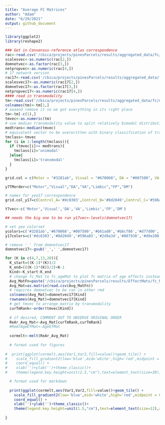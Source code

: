 ```yaml
---
title: "Average FC Matrices"
author: "Adam"
date: "6/29/2021"
output: github_document
---
```


```r
library(ggplot2)
library(reshape2)

### Get in Consensus-reference atlas correspondence
rac<-read.csv('/cbica/projects/pinesParcels/results/aggregated_data/fc/network_yCorrespondence_overscales.csv',stringsAsFactors = F)
scalesvec<-as.numeric(rac[2,])
domnetvec<-as.factor(rac[3,])
netpropvec<-as.numeric(rac[4,])
# 17 network version
rac17<-read.csv('/cbica/projects/pinesParcels/results/aggregated_data/fc/network_y17Correspondence_overscales.csv',stringsAsFactors = F)
scalesvec17<-as.numeric(rac17[2,])
domnetvec17<-as.factor(rac17[3,])
netpropvec17<-as.numeric(rac17[4,])
#### read in transmodality
tm<-read.csv('/cbica/projects/pinesParcels/results/aggregated_data/fc/network_transmodality_overscales.csv',stringsAsFactors = F)
colnames(tm)<-tm[1,]
# aaaand remove it so we got everything in its right place
tm<-tm[-c(1),]
tmvec<-as.numeric(tm)
# use median transmodality value to split relatively bimodal distribution
medtrans<-median(tmvec)
# equivalent vector to be overwritten with binary classification of transmodality
tmclass<-tmvec
for (i in 1:length(tmclass)){
  if (tmvec[i]<= medtrans){
    tmclass[i]='unimodal'
  }else{
    tmclass[i]='transmodal'
  }
}

grid.col = c(Motor = "#3281ab", Visual = "#670068", DA = "#007500", VA = '#b61ad0', FP = "#d77d00", DM = "#c1253c", Limbic = '#f0f9b8')

y7TMorder=c("Motor","Visual","DA","VA","Limbic","FP","DM")

# names for yeo17 correspondence
grid.col_y17=c(Control_A='#dc8303',Control_B='#8d2049',Control_C='#596a85',DA_A='#2d9a3d',DA_B='#007938',DM_A='#d9e200',DM_B='#bc0943',DM_C='#2b1f67',Limbic_A='#48593a',Limbic_B='#91a967',Somatomotor_A='#4183a8',Somatomotor_B='#00bb89',Temporal_Parietal='#3245a3',VA_A='#9e3ca2',VA_B='#eb75b3',Visual_A='#68126f',Visual_B='#d1001c')

Y7vec<-c('Motor','Visual','DA','VA','Limbic','FP','DM')

## needs the big one to be run y17vec<-levels(domnetvec17)

# set yeo colorset
ycolors=c('#3281ab','#670068','#007500','#b61ad0','#b8cf86','#d77d00','#c1253c')
y17colors=c('#dc8303','#8d2049','#596a85','#2d9a3d','#007938','#d9e200','#bc0943','#2b1f67','#48593a','#91a967','#4183a8','#00bb89','#3245a3','#9e3ca2','#eb75b3','#68126f','#d1001c')

# remove '_' from domnetvec17
domnetvec17<-gsub('_',' ',domnetvec17)

for (K in c(4,7,13,20)){
  K_start=((K-1)*(K))/2
  K_end=(((K-1)*(K))/2)+K-1
  Kind<-K_start:K_end
  # change fc_Mat to fc_ageMat to plot fc matrix of age effects instead
  Avg_MatFn=paste('/cbica/projects/pinesParcels/results/EffectMats/fc_Mat_K',K,'.csv',sep='')
  Avg_Mat=as.matrix(read.csv(Avg_MatFn))
  # requires domnetvec to be ran in other rmd
  colnames(Avg_Mat)=domnetvec17[Kind]
  rownames(Avg_Mat)=domnetvec17[Kind]
  # get tmvec to arrange matrix by transmodality
  curTmRank<-order(tmvec[Kind])
  
  # if desired, COMMENT OUT TO OBSERVE ORIGINAL ORDER
  ReAr_Avg_Mat<-Avg_Mat[curTmRank,curTmRank]
  #ReArAgeEfMat<-AgeEfMat
  
  cormelt<-melt(ReAr_Avg_Mat)
  
  # format used for figures
  
#  print(ggplot(cormelt,aes(Var1,Var2,fill=value))+geom_tile() +
#    scale_fill_gradient2(low='blue',mid='white',high='red',midpoint = 0,limits=c(-.55,.55),breaks=c(-.5,0,.5),name='Functional Coupling',guide = guide_colorbar(ticks.colour = "gray50", ticks.linewidth = 7)) + 
#    coord_equal() +
#    xlab('')+ylab('')+theme_classic()+
#    theme(legend.key.height=unit(2.5,"cm"),text=element_text(size=30),axis.text.x = element_text(vjust=-.01,angle=90)))

  # format used for markdown
  
  print(ggplot(cormelt,aes(Var1,Var2,fill=value))+geom_tile() +
    scale_fill_gradient2(low='blue',mid='white',high='red',midpoint = 0,limits=c(-.55,.55),breaks=c(-.5,0,.5),name='Functional Coupling',guide = guide_colorbar(ticks.colour = "gray50", ticks.linewidth = 7)) + 
    coord_equal() +
    xlab('')+ylab('')+theme_classic()+
    theme(legend.key.height=unit(1.5,"cm"),text=element_text(size=12),axis.text.x = element_text(vjust=-.01,angle=90)))
  
}

```